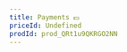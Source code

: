 ```yaml
---
title: Payments 💵
priceId: Undefined
prodId: prod_QRt1u9QKRGO2NN
---
```


<Card
  href="/plugins/payments/stripe"
  title="Stripe Plugin"
  description="Inject Stripe with a single click"
/>
